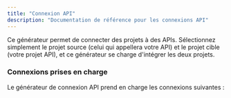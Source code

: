 ```yaml
---
title: "Connexion API"
description: "Documentation de référence pour les connexions API"
---
```





Ce générateur permet de connecter des projets à des APIs. Sélectionnez simplement le projet source (celui qui appellera votre API) et le projet cible (votre projet API), et ce générateur se charge d'intégrer les deux projets.

### Connexions prises en charge

Le générateur de connexion API prend en charge les connexions suivantes :

<CardGrid>
  <LinkCard
    title="React to tRPC"
    description="Appeler une API tRPC depuis un site React"
    href={`/nx-plugin-for-aws/${Astro.currentLocale || 'en'}/guides/api-connection/react-trpc`}
  />
  <LinkCard
    title="React to FastAPI"
    description="Appeler une API FastAPI Python depuis un site React"
    href={`/nx-plugin-for-aws/${Astro.currentLocale || 'en'}/guides/api-connection/react-fastapi`}
  />
</CardGrid>